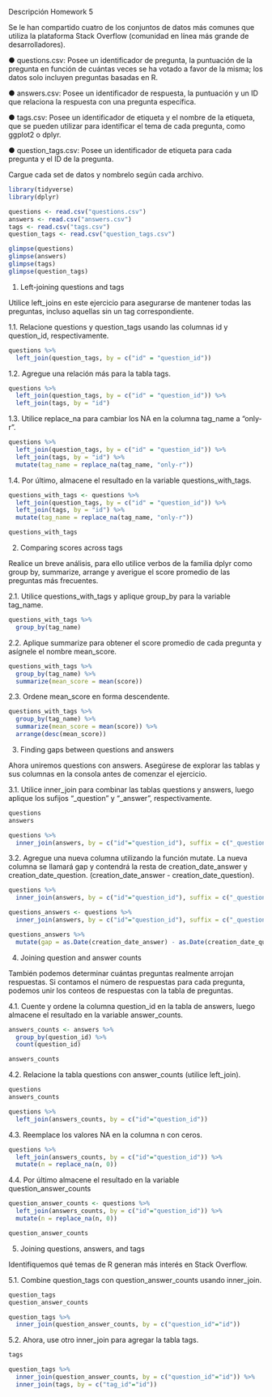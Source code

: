 Descripción Homework 5

Se le han compartido cuatro de los conjuntos de datos más comunes que utiliza la plataforma Stack Overflow (comunidad en línea más grande de desarrolladores).

● questions.csv: Posee un identificador de pregunta, la puntuación de la pregunta en función de cuántas veces se ha votado a favor de la misma; los datos solo incluyen preguntas basadas en R.

● answers.csv: Posee un identificador de respuesta, la puntuación y un ID que relaciona la respuesta con una pregunta específica.

● tags.csv: Posee un identificador de etiqueta y el nombre de la etiqueta, que se pueden utilizar para identificar el tema de cada pregunta, como ggplot2 o dplyr.

● question_tags.csv: Posee un identificador de etiqueta para cada pregunta y el ID de la pregunta.

Cargue cada set de datos y nombrelo según cada archivo.

```{r}
library(tidyverse)
library(dplyr)

questions <- read.csv("questions.csv")
answers <- read.csv("answers.csv")
tags <- read.csv("tags.csv")
question_tags <- read.csv("question_tags.csv")

glimpse(questions)
glimpse(answers)
glimpse(tags)
glimpse(question_tags)
```

1. Left-joining questions and tags

Utilice left_joins en este ejercicio para asegurarse de mantener todas las preguntas, incluso aquellas sin un tag correspondiente.

1.1. Relacione questions y question_tags usando las columnas id y question_id, respectivamente.

```{r}
questions %>%
  left_join(question_tags, by = c("id" = "question_id"))
```

1.2. Agregue una relación más para la tabla tags.

```{r}
questions %>%
  left_join(question_tags, by = c("id" = "question_id")) %>%
  left_join(tags, by = "id")
```

1.3. Utilice replace_na para cambiar los NA en la columna tag_name a "only-r".

```{r}
questions %>%
  left_join(question_tags, by = c("id" = "question_id")) %>%
  left_join(tags, by = "id") %>%
  mutate(tag_name = replace_na(tag_name, "only-r"))
```

1.4. Por último, almacene el resultado en la variable questions_with_tags.

```{r}
questions_with_tags <- questions %>%
  left_join(question_tags, by = c("id" = "question_id")) %>%
  left_join(tags, by = "id") %>%
  mutate(tag_name = replace_na(tag_name, "only-r"))

questions_with_tags
```

2. Comparing scores across tags

Realice un breve análisis, para ello utilice verbos de la familia dplyr como group by, summarize, arrange y averigue el score promedio de las preguntas más frecuentes.

2.1. Utilice questions_with_tags y aplique group_by para la variable tag_name.

```{r}
questions_with_tags %>%
  group_by(tag_name)
```

2.2. Aplique summarize para obtener el score promedio de cada pregunta y asígnele el nombre mean_score.

```{r}
questions_with_tags %>%
  group_by(tag_name) %>%
  summarize(mean_score = mean(score))
```

2.3. Ordene mean_score en forma descendente.

```{r}
questions_with_tags %>%
  group_by(tag_name) %>%
  summarize(mean_score = mean(score)) %>%
  arrange(desc(mean_score))
```

3. Finding gaps between questions and answers

Ahora uniremos questions con answers. Asegúrese de explorar las tablas y sus columnas en la consola antes de comenzar el ejercicio.

3.1. Utilice inner_join para combinar las tablas questions y answers, luego aplique los sufijos "_question" y "_answer", respectivamente.

```{r}
questions
answers

questions %>%
  inner_join(answers, by = c("id"="question_id"), suffix = c("_question", "_answer"))
```

3.2. Agregue una nueva columna utilizando la función mutate. La nueva columna se llamará gap y contendrá la resta de creation_date_answer y creation_date_question. (creation_date_answer - creation_date_question).

```{r}
questions %>%
  inner_join(answers, by = c("id"="question_id"), suffix = c("_question", "_answer"))

questions_answers <- questions %>%
  inner_join(answers, by = c("id"="question_id"), suffix = c("_question", "_answer"))

questions_answers %>% 
  mutate(gap = as.Date(creation_date_answer) - as.Date(creation_date_question))
```

4. Joining question and answer counts

También podemos determinar cuántas preguntas realmente arrojan respuestas. Si contamos el número de respuestas para cada pregunta, podemos unir los conteos de respuestas con la tabla de preguntas.

4.1. Cuente y ordene la columna question_id en la tabla de answers, luego almacene el resultado en la variable answer_counts.

```{r}
answers_counts <- answers %>%
  group_by(question_id) %>%
  count(question_id)

answers_counts
```

4.2. Relacione la tabla questions con answer_counts (utilice left_join).

```{r}
questions
answers_counts

questions %>%
  left_join(answers_counts, by = c("id"="question_id"))
```

4.3. Reemplace los valores NA en la columna n con ceros.

```{r}
questions %>%
  left_join(answers_counts, by = c("id"="question_id")) %>%
  mutate(n = replace_na(n, 0))
```

4.4. Por último almacene el resultado en la variable question_answer_counts

```{r}
question_answer_counts <- questions %>%
  left_join(answers_counts, by = c("id"="question_id")) %>%
  mutate(n = replace_na(n, 0))

question_answer_counts
```

5. Joining questions, answers, and tags

Identifiquemos qué temas de R generan más interés en Stack Overflow.

5.1. Combine question_tags con question_answer_counts usando inner_join.

```{r}
question_tags
question_answer_counts

question_tags %>%
  inner_join(question_answer_counts, by = c("question_id"="id"))
```

5.2. Ahora, use otro inner_join para agregar la tabla tags.

```{r}
tags

question_tags %>%
  inner_join(question_answer_counts, by = c("question_id"="id")) %>%
  inner_join(tags, by = c("tag_id"="id"))
```